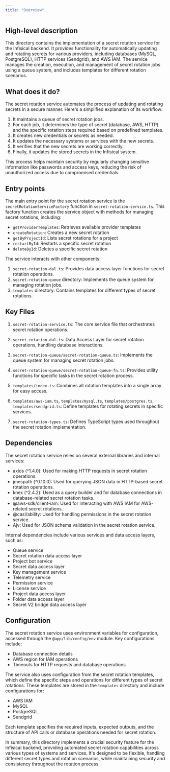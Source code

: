 ```yaml
---
title: "Overview"
---
```


## High-level description
This directory contains the implementation of a secret rotation service for the Infisical backend. It provides functionality for automatically updating and rotating secrets for various providers, including databases (MySQL, PostgreSQL), HTTP services (Sendgrid), and AWS IAM. The service manages the creation, execution, and management of secret rotation jobs using a queue system, and includes templates for different rotation scenarios.

## What does it do?
The secret rotation service automates the process of updating and rotating secrets in a secure manner. Here's a simplified explanation of its workflow:

1. It maintains a queue of secret rotation jobs.
2. For each job, it determines the type of secret (database, AWS, HTTP) and the specific rotation steps required based on predefined templates.
3. It creates new credentials or secrets as needed.
4. It updates the necessary systems or services with the new secrets.
5. It verifies that the new secrets are working correctly.
6. Finally, it updates the stored secrets in the Infisical system.

This process helps maintain security by regularly changing sensitive information like passwords and access keys, reducing the risk of unauthorized access due to compromised credentials.

## Entry points
The main entry point for the secret rotation service is the `secretRotationServiceFactory` function in `secret-rotation-service.ts`. This factory function creates the service object with methods for managing secret rotations, including:

- `getProviderTemplates`: Retrieves available provider templates
- `createRotation`: Creates a new secret rotation
- `getByProjectId`: Lists secret rotations for a project
- `restartById`: Restarts a specific secret rotation
- `deleteById`: Deletes a specific secret rotation

The service interacts with other components:

1. `secret-rotation-dal.ts`: Provides data access layer functions for secret rotation operations.
2. `secret-rotation-queue` directory: Implements the queue system for managing rotation jobs.
3. `templates` directory: Contains templates for different types of secret rotations.

## Key Files

1. `secret-rotation-service.ts`: The core service file that orchestrates secret rotation operations.

2. `secret-rotation-dal.ts`: Data Access Layer for secret rotation operations, handling database interactions.

3. `secret-rotation-queue/secret-rotation-queue.ts`: Implements the queue system for managing secret rotation jobs.

4. `secret-rotation-queue/secret-rotation-queue-fn.ts`: Provides utility functions for specific tasks in the secret rotation process.

5. `templates/index.ts`: Combines all rotation templates into a single array for easy access.

6. `templates/aws-iam.ts`, `templates/mysql.ts`, `templates/postgres.ts`, `templates/sendgrid.ts`: Define templates for rotating secrets in specific services.

7. `secret-rotation-types.ts`: Defines TypeScript types used throughout the secret rotation implementation.

## Dependencies
The secret rotation service relies on several external libraries and internal services:

- axios (^1.4.0): Used for making HTTP requests in secret rotation operations.
- jmespath (^0.10.0): Used for querying JSON data in HTTP-based secret rotation operations.
- knex (^2.4.2): Used as a query builder and for database connections in database-related secret rotation tasks.
- @aws-sdk/client-iam: Used for interacting with AWS IAM for AWS-related secret rotations.
- @casl/ability: Used for handling permissions in the secret rotation service.
- Ajv: Used for JSON schema validation in the secret rotation service.

Internal dependencies include various services and data access layers, such as:
- Queue service
- Secret rotation data access layer
- Project bot service
- Secret data access layer
- Key management service
- Telemetry service
- Permission service
- License service
- Project data access layer
- Folder data access layer
- Secret V2 bridge data access layer

## Configuration
The secret rotation service uses environment variables for configuration, accessed through the `@app/lib/config/env` module. Key configurations include:

- Database connection details
- AWS region for IAM operations
- Timeouts for HTTP requests and database operations

The service also uses configuration from the secret rotation templates, which define the specific steps and operations for different types of secret rotations. These templates are stored in the `templates` directory and include configurations for:

- AWS IAM
- MySQL
- PostgreSQL
- Sendgrid

Each template specifies the required inputs, expected outputs, and the structure of API calls or database operations needed for secret rotation.

In summary, this directory implements a crucial security feature for the Infisical backend, providing automated secret rotation capabilities across various types of systems and services. It's designed to be flexible, handling different secret types and rotation scenarios, while maintaining security and consistency throughout the rotation process.